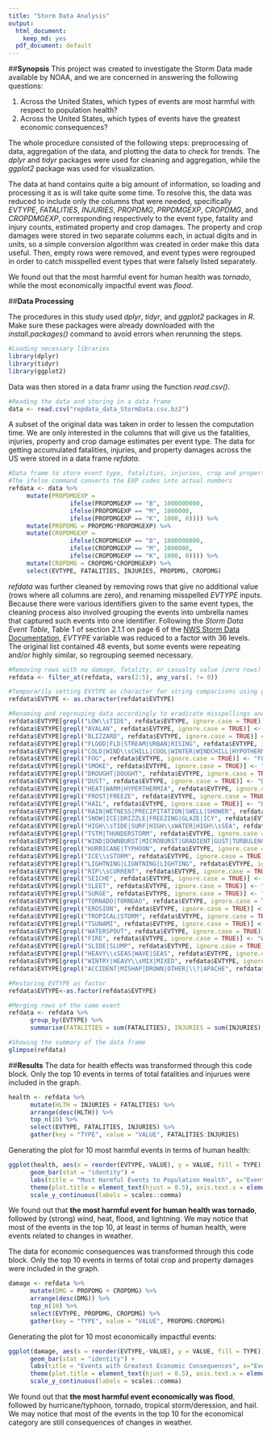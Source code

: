 ```yaml
---
title: "Storm Data Analysis"
output:
  html_document:
    keep_md: yes
  pdf_document: default
---
```

##**Synopsis**
This project was created to investigate the Storm Data made available by NOAA, and we are concerned in answering the following questions:

1. Across the United States, which types of events are most harmful with respect to population health?
2. Across the United States, which types of events have the greatest economic consequences?

The whole procedure consisted of the following steps: preprocessing of data, aggregation of the data, and plotting the data to check for trends. The *dplyr* and *tidyr* packages were used for cleaning and aggregation, while the *ggplot2* package was used for visualization.

The data at hand contains quite a big amount of information, so loading and processing it as is will take quite some time. To resolve this, the data was reduced to include only the columns that were needed, specifically *EVTYPE*, *FATALITIES*, *INJURIES*, *PROPDMG*, *PRPDMGEXP*, *CROPDMG*, and *CROPDMGEXP*, corresponding respectively to the event type, fatality and injury counts, estimated property and crop damages. The property and crop damages were stored in two separate columns each, in actual digits and in units, so a simple conversion algorithm was created in order make this data useful. Then, empty rows were removed, and event types were regrouped in order to catch misspelled event types that were falsely listed separately.

We found out that the most harmful event for human health was *tornado*, while the most economically impactful event was *flood*.

##**Data Processing**

The procedures in this study used *dplyr*, *tidyr*, and *ggplot2* packages in *R*. Make sure these packages were already downloaded with the *install.packages()* command to avoid errors when rerunning the steps.

```r
#Loading necessary libraries
library(dplyr)
library(tidyr)
library(ggplot2)
```

Data was then stored in a data framr using the function *read.csv()*.
```r
#Reading the data and storing in a data frame
data <- read.csv("repdata_data_StormData.csv.bz2")
```

A subset of the original data was taken in order to lessen the computation time. We are only interested in the columns that will give us the fatalities, injuries, property and crop damage estimates per event type. The data for getting accumulated fatalities, injuries, and property damages across the US were stored in a data frame *refdata*.

```r
#Data frame to store event type, fatalities, injuries, crop and property damage estimates
#The ifelse command converts the EXP codes into actual numbers
refdata <- data %>% 
     mutate(PROPDMGEXP = 
                 ifelse(PROPDMGEXP == "B", 1000000000,
                 ifelse(PROPDMGEXP == "M", 1000000,
                 ifelse(PROPDMGEXP == "K", 1000, 0)))) %>%
     mutate(PROPDMG = PROPDMG*PROPDMGEXP) %>%
     mutate(CROPDMGEXP = 
                 ifelse(CROPDMGEXP == "B", 1000000000,
                 ifelse(CROPDMGEXP == "M", 1000000,
                 ifelse(CROPDMGEXP == "K", 1000, 0)))) %>%
     mutate(CROPDMG = CROPDMG*CROPDMGEXP) %>%
     select(EVTYPE, FATALITIES, INJURIES, PROPDMG, CROPDMG)
```

*refdata* was further cleaned by removing rows that give no additional value (rows where all columns are zero), and renaming misspelled *EVTYPE* inputs. Because there were various identifiers given to the same event types, the cleaning process also involved grouping the events into umbrella names that captured such events into one identifier. Following the *Storm Data Event Table*, Table 1 of section 2.1.1 on page 6 of the [NWS Storm Data Documentation](https://d396qusza40orc.cloudfront.net/repdata%2Fpeer2_doc%2Fpd01016005curr.pdf), *EVTYPE* variable was reduced to a factor with 36 levels. The original list contained 48 events, but some events were repeating and/or highly similar, so regrouping seemed necessary.

```r
#Removing rows with no damage, fatality, or casualty value (zero rows)
refdata <- filter_at(refdata, vars(2:5), any_vars(. != 0))

#Temporarily setting EVYTPE as character for string comparisons using grepl
refdata$EVTYPE <- as.character(refdata$EVTYPE)

#Renaming and regrouping data accordingly to eradicate misspellings and lapses in the recorded data
refdata$EVTYPE[grepl("LOW\\sTIDE", refdata$EVTYPE, ignore.case = TRUE)] <- "LOW TIDE"
refdata$EVTYPE[grepl("AVALAN", refdata$EVTYPE, ignore.case = TRUE)] <- "AVALANCHE"
refdata$EVTYPE[grepl("BLIZZARD", refdata$EVTYPE, ignore.case = TRUE)] <- "BLIZZARD"
refdata$EVTYPE[grepl("FLOOD|FLD|STREAM|URBAN|RISING", refdata$EVTYPE, ignore.case = TRUE)] <- "FLOOD"
refdata$EVTYPE[grepl("COLD|WIND\\sCHILL|COOL|WINTER|WINDCHILL|HYPOTHERMIA|LOW\\sTEMP", refdata$EVTYPE, ignore.case = TRUE)] <- "COLD"
refdata$EVTYPE[grepl("FOG", refdata$EVTYPE, ignore.case = TRUE)] <- "FOG"
refdata$EVTYPE[grepl("SMOKE", refdata$EVTYPE, ignore.case = TRUE)] <- "SMOKE"
refdata$EVTYPE[grepl("DROUGHT|DOUGHT", refdata$EVTYPE, ignore.case = TRUE)] <- "DROUGHT"
refdata$EVTYPE[grepl("DUST", refdata$EVTYPE, ignore.case = TRUE)] <- "DUST"
refdata$EVTYPE[grepl("HEAT|WARM|HYPERTHERMIA", refdata$EVTYPE, ignore.case = TRUE)] <- "HEAT"
refdata$EVTYPE[grepl("FROST|FREEZE", refdata$EVTYPE, ignore.case = TRUE)] <- "FREEZE"
refdata$EVTYPE[grepl("HAIL", refdata$EVTYPE, ignore.case = TRUE)] <- "HAIL"
refdata$EVTYPE[grepl("RAIN|WETNESS|PRECIPITATION|SWELL|SHOWER", refdata$EVTYPE, ignore.case = TRUE)] <- "RAIN"
refdata$EVTYPE[grepl("SNOW|ICE|DRIZZLE|FREEZING|GLAZE|ICY", refdata$EVTYPE, ignore.case = TRUE)] <- "SNOW"
refdata$EVTYPE[grepl("HIGH\\sTIDE|SURF|HIGH\\sWATER|HIGH\\sSEA", refdata$EVTYPE, ignore.case = TRUE)] <- "HIGH TIDE/SURF"
refdata$EVTYPE[grepl("TSTM|THUNDERSTORM", refdata$EVTYPE, ignore.case = TRUE)] <- "THUNDERSTORM_WIND"
refdata$EVTYPE[grepl("WIND|DOWNBURST|MICROBURST|GRADIENT|GUST|TURBULENCE", refdata$EVTYPE, ignore.case = TRUE)] <- "WIND"
refdata$EVTYPE[grepl("HURRICANE|TYPHOON", refdata$EVTYPE, ignore.case = TRUE)] <- "HURRICANE/TYPHOON"
refdata$EVTYPE[grepl("ICE\\sSTORM", refdata$EVTYPE, ignore.case = TRUE)] <- "ICE STORM"
refdata$EVTYPE[grepl("LIGHTNING|LIGNTNING|LIGHTING", refdata$EVTYPE, ignore.case = TRUE)] <- "LIGHTNING"
refdata$EVTYPE[grepl("RIP\\sCURRENT", refdata$EVTYPE, ignore.case = TRUE)] <- "RIP CURRENT"
refdata$EVTYPE[grepl("SEICHE", refdata$EVTYPE, ignore.case = TRUE)] <- "SEICHE"
refdata$EVTYPE[grepl("SLEET", refdata$EVTYPE, ignore.case = TRUE)] <- "SLEET"
refdata$EVTYPE[grepl("SURGE", refdata$EVTYPE, ignore.case = TRUE)] <- "STORM SURGE"
refdata$EVTYPE[grepl("TORNADO|TORNDAO", refdata$EVTYPE, ignore.case = TRUE)] <- "TORNADO"
refdata$EVTYPE[grepl("EROSION", refdata$EVTYPE, ignore.case = TRUE)] <- "COASTAL EROSION"
refdata$EVTYPE[grepl("TROPICAL|STORM", refdata$EVTYPE, ignore.case = TRUE)] <- "TROPICAL STORM/DEPRESSION"
refdata$EVTYPE[grepl("TSUNAMI", refdata$EVTYPE, ignore.case = TRUE)] <- "TSUNAMI"
refdata$EVTYPE[grepl("WATERSPOUT", refdata$EVTYPE, ignore.case = TRUE)] <- "WATERSPOUT"
refdata$EVTYPE[grepl("FIRE", refdata$EVTYPE, ignore.case = TRUE)] <- "WILDFIRE"
refdata$EVTYPE[grepl("SLIDE|SLUMP", refdata$EVTYPE, ignore.case = TRUE)] <- "LAND/MUD/ROCK SLIDE"
refdata$EVTYPE[grepl("HEAVY\\sSEAS|WAVE|SEAS", refdata$EVTYPE, ignore.case = TRUE)] <- "WAVES"
refdata$EVTYPE[grepl("WINTRY|HEAVY\\sMIX|MIXED", refdata$EVTYPE, ignore.case = TRUE)] <- "WITRY MIX"
refdata$EVTYPE[grepl("ACCIDENT|MISHAP|DROWN|OTHER|\\?|APACHE", refdata$EVTYPE, ignore.case = TRUE)] <- "OTHERS"

#Restoring EVTYPE as factor      
refdata$EVTYPE<-as.factor(refdata$EVTYPE)

#Merging rows of the same event
refdata <- refdata %>% 
      group_by(EVTYPE) %>% 
      summarise(FATALITIES = sum(FATALITIES), INJURIES = sum(INJURIES), PROPDMG = sum(PROPDMG), CROPDMG = sum(CROPDMG))

#Showing the summary of the data frame
glimpse(refdata)
```

##**Results**
The data for health effects was transformed through this code block. Only the top 10 events in terms of total fatalities and injurues were included in the graph.
```r
health <- refdata %>% 
      mutate(HLTH = INJURIES + FATALITIES) %>% 
      arrange(desc(HLTH)) %>%
      top_n(10) %>%
      select(EVTYPE, FATALITIES, INJURIES) %>%
      gather(key = "TYPE", value = "VALUE", FATALITIES:INJURIES)
```

Generating the plot for 10 most harmful events in terms of human health:
```r
ggplot(health, aes(x = reorder(EVTYPE,-VALUE), y = VALUE, fill = TYPE)) + 
      geom_bar(stat = "identity") + 
      labs(title = "Most Harmful Events to Population Health", x="Event", y="Count") +
      theme(plot.title = element_text(hjust = 0.5), axis.text.x = element_text(angle=45, hjust=1)) + 
      scale_y_continuous(labels = scales::comma)
```

We found out that **the most harmful event for human health was tornado**, followed by (strong) wind, heat, flood, and lightning. We may notice that most of the events in the top 10, at least in terms of human health, were events related to changes in weather.

The data for economic consequences was transformed through this code block. Only the top 10 events in terms of total crop and property damages were included in the graph.
```r
damage <- refdata %>% 
      mutate(DMG = PROPDMG + CROPDMG) %>% 
      arrange(desc(DMG)) %>%
      top_n(10) %>%
      select(EVTYPE, PROPDMG, CROPDMG) %>%
      gather(key = "TYPE", value = "VALUE", PROPDMG:CROPDMG)
```

Generating the plot for 10 most economically impactful events:
```r
ggplot(damage, aes(x = reorder(EVTYPE,-VALUE), y = VALUE, fill = TYPE)) + 
      geom_bar(stat = "identity") + 
      labs(title = "Events with Greatest Economic Consequences", x="Event", y="Estimated Cost (in Dollars)") +
      theme(plot.title = element_text(hjust = 0.5), axis.text.x = element_text(angle=45, hjust=1)) +
      scale_y_continuous(labels = scales::comma)
```

We found out that **the most harmful event economically was flood**, followed by hurricane/typhoon, tornado, tropical storm/deression, and hail. We may notice that most of the events in the top 10 for the economical category are still consequences of changes in weather.
